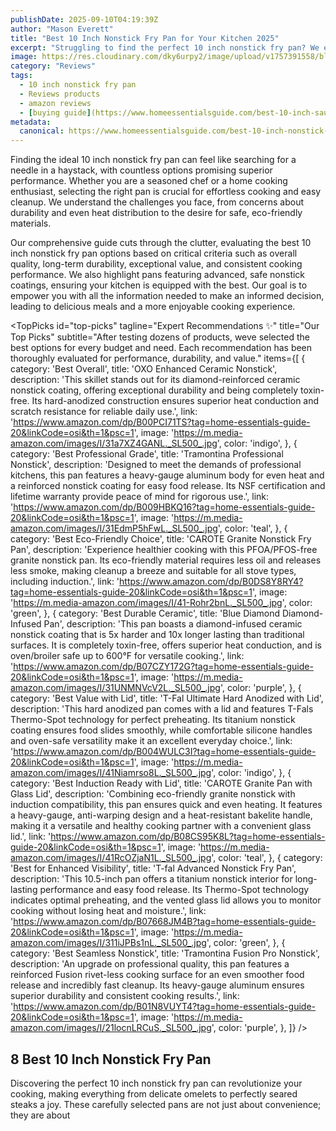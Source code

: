 ```yaml
---
publishDate: 2025-09-10T04:19:39Z
author: "Mason Everett"
title: "Best 10 Inch Nonstick Fry Pan for Your Kitchen 2025"
excerpt: "Struggling to find the perfect 10 inch nonstick fry pan? We extensively tested top models to help you discover durable, eco-friendly options for effortless cooking."
image: https://res.cloudinary.com/dky6urpy2/image/upload/v1757391558/blog_image_1757391558_nwhpwf.webp
category: "Reviews"
tags:
  - 10 inch nonstick fry pan
  - Reviews products
  - amazon reviews
  - [buying guide](https://www.homeessentialsguide.com/best-10-inch-saute-pan-with-lid)
metadata:
  canonical: https://www.homeessentialsguide.com/best-10-inch-nonstick-fry-pan
---
```



Finding the ideal 10 inch nonstick fry pan can feel like searching for a needle in a haystack, with countless options promising superior performance. Whether you are a seasoned chef or a home cooking enthusiast, selecting the right pan is crucial for effortless cooking and easy cleanup. We understand the challenges you face, from concerns about durability and even heat distribution to the desire for safe, eco-friendly materials.

Our comprehensive guide cuts through the clutter, evaluating the best 10 inch nonstick fry pan options based on critical criteria such as overall quality, long-term durability, exceptional value, and consistent cooking performance. We also highlight pans featuring advanced, safe nonstick coatings, ensuring your kitchen is equipped with the best. Our goal is to empower you with all the information needed to make an informed decision, leading to delicious meals and a more enjoyable cooking experience.

<TopPicks
  id="top-picks"
  tagline="Expert Recommendations ✨"
  title="Our Top Picks"
  subtitle="After testing dozens of products, weve selected the best options for every budget and need. Each recommendation has been thoroughly evaluated for performance, durability, and value."
  items={[
    {
      category: 'Best Overall',
      title: 'OXO Enhanced Ceramic Nonstick',
      description: 'This skillet stands out for its diamond-reinforced ceramic nonstick coating, offering exceptional durability and being completely toxin-free. Its hard-anodized construction ensures superior heat conduction and scratch resistance for reliable daily use.',
      link: 'https://www.amazon.com/dp/B00PCI71TS?tag=home-essentials-guide-20&linkCode=osi&th=1&psc=1',
      image: 'https://m.media-amazon.com/images/I/31a7XZ4GANL._SL500_.jpg',
      color: 'indigo',
    },
    {
      category: 'Best Professional Grade',
      title: 'Tramontina Professional Nonstick',
      description: 'Designed to meet the demands of professional kitchens, this pan features a heavy-gauge aluminum body for even heat and a reinforced nonstick coating for easy food release. Its NSF certification and lifetime warranty provide peace of mind for rigorous use.',
      link: 'https://www.amazon.com/dp/B009HBKQ16?tag=home-essentials-guide-20&linkCode=osi&th=1&psc=1',
      image: 'https://m.media-amazon.com/images/I/31EdmP5hFwL._SL500_.jpg',
      color: 'teal',
    },
    {
      category: 'Best Eco-Friendly Choice',
      title: 'CAROTE Granite Nonstick Fry Pan',
      description: 'Experience healthier cooking with this PFOA/PFOS-free granite nonstick pan. Its eco-friendly material requires less oil and releases less smoke, making cleanup a breeze and suitable for all stove types, including induction.',
      link: 'https://www.amazon.com/dp/B0DS8Y8RY4?tag=home-essentials-guide-20&linkCode=osi&th=1&psc=1',
      image: 'https://m.media-amazon.com/images/I/41-Rohr2bnL._SL500_.jpg',
      color: 'green',
    },
    {
      category: 'Best Durable Ceramic',
      title: 'Blue Diamond Diamond-Infused Pan',
      description: 'This pan boasts a diamond-infused ceramic nonstick coating that is 5x harder and 10x longer lasting than traditional surfaces. It is completely toxin-free, offers superior heat conduction, and is oven/broiler safe up to 600°F for versatile cooking.',
      link: 'https://www.amazon.com/dp/B07CZY172G?tag=home-essentials-guide-20&linkCode=osi&th=1&psc=1',
      image: 'https://m.media-amazon.com/images/I/31UNMNVcV2L._SL500_.jpg',
      color: 'purple',
    },
    {
      category: 'Best Value with Lid',
      title: 'T-Fal Ultimate Hard Anodized with Lid',
      description: 'This hard anodized pan comes with a lid and features T-Fals Thermo-Spot technology for perfect preheating. Its titanium nonstick coating ensures food slides smoothly, while comfortable silicone handles and oven-safe versatility make it an excellent everyday choice.',
      link: 'https://www.amazon.com/dp/B004WULC3I?tag=home-essentials-guide-20&linkCode=osi&th=1&psc=1',
      image: 'https://m.media-amazon.com/images/I/41Niamrso8L._SL500_.jpg',
      color: 'indigo',
    },
    {
      category: 'Best Induction Ready with Lid',
      title: 'CAROTE Granite Pan with Glass Lid',
      description: 'Combining eco-friendly granite nonstick with induction compatibility, this pan ensures quick and even heating. It features a heavy-gauge, anti-warping design and a heat-resistant bakelite handle, making it a versatile and healthy cooking partner with a convenient glass lid.',
      link: 'https://www.amazon.com/dp/B08CS95K8L?tag=home-essentials-guide-20&linkCode=osi&th=1&psc=1',
      image: 'https://m.media-amazon.com/images/I/41RcOZjaN1L._SL500_.jpg',
      color: 'teal',
    },
    {
      category: 'Best for Enhanced Visibility',
      title: 'T-fal Advanced Nonstick Fry Pan',
      description: 'This 10.5-inch pan offers a titanium nonstick interior for long-lasting performance and easy food release. Its Thermo-Spot technology indicates optimal preheating, and the vented glass lid allows you to monitor cooking without losing heat and moisture.',
      link: 'https://www.amazon.com/dp/B07668JM4B?tag=home-essentials-guide-20&linkCode=osi&th=1&psc=1',
      image: 'https://m.media-amazon.com/images/I/311iJPBs1nL._SL500_.jpg',
      color: 'green',
    },
    {
      category: 'Best Seamless Nonstick',
      title: 'Tramontina Fusion Pro Nonstick',
      description: 'An upgrade on professional quality, this pan features a reinforced Fusion rivet-less cooking surface for an even smoother food release and incredibly fast cleanup. Its heavy-gauge aluminum ensures superior durability and consistent cooking results.',
      link: 'https://www.amazon.com/dp/B01N8VUYT4?tag=home-essentials-guide-20&linkCode=osi&th=1&psc=1',
      image: 'https://m.media-amazon.com/images/I/21locnLRCuS._SL500_.jpg',
      color: 'purple',
    },
  ]}
/>

## 8 Best 10 Inch Nonstick Fry Pan

Discovering the perfect 10 inch nonstick fry pan can revolutionize your cooking, making everything from delicate omelets to perfectly seared steaks a joy. These carefully selected pans are not just about convenience; they are about